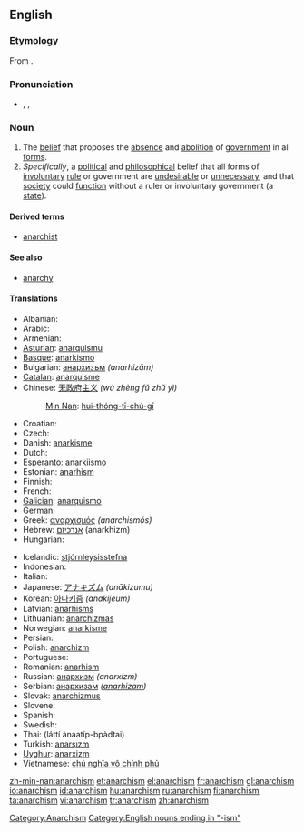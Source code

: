 ==English==

===Etymology===
From {{suffix|anarchy|ism}}.

===Pronunciation===
* {{a|GenAm}} {{enPR|ʹănər'kĭzəm}}, {{IPA|/ˈænəɹˌkɪzəm/}}, {{SAMPA|/"{n@r%kIz@m/}}

===Noun===
{{en-noun|-}}

# The [[belief]] that proposes the [[absence]] and [[abolition]] of [[government]] in all [[form]]s.
# ''Specifically'', a [[political]] and [[philosophical]] belief that all forms of [[involuntary]] [[rule]] or government are [[undesirable]] or [[unnecessary]], and that [[society]] could [[function]] without a ruler or involuntary government (a [[state]]).

====Derived terms====
* [[anarchist]]

====See also====
* [[anarchy]]

====Translations====
{{trans-top|belief that proposes the absence and abolition of government in all forms}}
* Albanian: {{t+|sq|anarkizëm|xs=Albanian}}
* Arabic: {{Arab|[[الفوضوية]]}} {{f}}
* Armenian: {{t-|hy|անարխիզմ|tr=anarxizm|sc=Armn|xs=Armenian}}
* [[Asturian]]: [[anarquismu]] {{m}}
* [[Basque]]: [[anarkismo]]
* Bulgarian: [[анархизъм]] ''(anarhizăm)'' {{m}}
* [[Catalan]]: [[anarquisme]] {{m}}
* Chinese: [[无政府主义]] ''(wú zhèng fǔ zhǔ yì)''
*: [[Min Nan]]: [[hui-thóng-tī-chú-gī]]
* Croatian: {{t-|hr|anarhizam|m}}
* Czech: {{t+|cs|anarchismus|m}}
* Danish: [[anarkisme]]
* Dutch: {{t+|nl|anarchisme}}
* Esperanto: [[anarkiismo]]
* Estonian: [[anarhism]]
* Finnish: {{t+|fi|anarkismi}}
* French: {{t+|fr|anarchisme|m}}
* [[Galician]]: [[anarquismo]] {{m}}
* German: {{t+|de|Anarchismus|m}}
* Greek: [[αναρχισμός]] ''(anarchismós)''
* Hebrew: [[אנרכיזם]] (anarkhizm) {{m}}
* Hungarian: {{t+|hu|anarchizmus}}
{{trans-mid}}
* Icelandic: [[stjórnleysisstefna]]
* Indonesian: {{t+|id|anarkisme|xs=Indonesian}}
* Italian: {{t-|it|anarchismo|m}}
* Japanese: [[アナキズム]] ''(anākizumu)''
* Korean: [[아나키즘]] ''(anakijeum)''
* Latvian: [[anarhisms]]
* Lithuanian: [[anarchizmas]]
* Norwegian: [[anarkisme]]
* Persian: {{fa-Arab|[[دولت‌زدائی]]}}
* Polish: [[anarchizm]] {{m}}
* Portuguese: {{t+|pt|anarquismo|m}}
* Romanian: [[anarhism]]
* Russian: [[анархизм]] ''(anarxízm)'' {{m}}
* Serbian: [[анархизам]] ''([[anarhizam]])'' {{m}}
* Slovak: [[anarchizmus]] {{m}}
* Slovene: {{t+|sl|anarhizem|m}}
* Spanish: {{t+|es|anarquismo|m}}
* Swedish: {{t+|sv|anarkism}}
* Thai: {{Thai|[[ลัทธิอนาธิปไตย]]}} (láttí ànaatíp-bpàdtai)
* Turkish: [[anarşızm]]
* [[Uyghur]]: [[anarxizm]]
* Vietnamese: [[chủ nghĩa vô chính phủ]]
{{trans-bottom}}

[[Category:Anarchism]]
[[Category:English nouns ending in "-ism"]]

[[zh-min-nan:anarchism]]
[[et:anarchism]]
[[el:anarchism]]
[[fr:anarchism]]
[[gl:anarchism]]
[[io:anarchism]]
[[id:anarchism]]
[[hu:anarchism]]
[[ru:anarchism]]
[[fi:anarchism]]
[[ta:anarchism]]
[[vi:anarchism]]
[[tr:anarchism]]
[[zh:anarchism]]